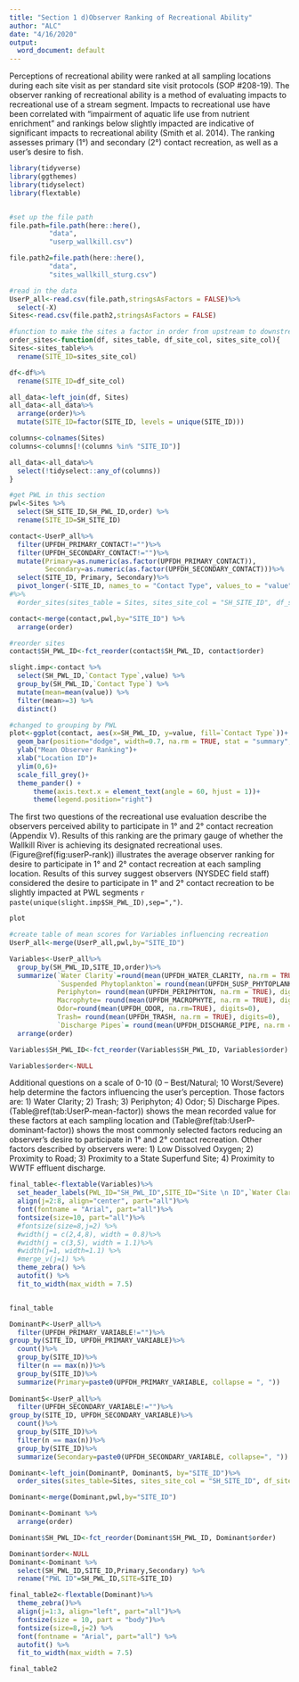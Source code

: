 ---
title: "Section 1 d)Observer Ranking of Recreational Ability"
author: "ALC"
date: "4/16/2020"
output:
  word_document: default
---

Perceptions of recreational ability were ranked at all sampling locations during each site visit as per standard site visit protocols (SOP #208-19). The observer ranking of recreational ability is a method of evaluating impacts to recreational use of a stream segment. Impacts to recreational use have been correlated with “impairment of aquatic life use from nutrient enrichment” and rankings below slightly impacted are indicative of significant impacts to recreational ability (Smith et al. 2014). The ranking assesses primary (1°) and secondary (2°) contact recreation, as well as a user’s desire to fish. 


```{r echo=FALSE, message=FALSE, warning=FALSE}
library(tidyverse)
library(ggthemes)
library(tidyselect)
library(flextable)


#set up the file path
file.path=file.path(here::here(),
          "data",
          "userp_wallkill.csv")

file.path2=file.path(here::here(),
          "data",
          "sites_wallkill_sturg.csv")

```

```{r echo=FALSE,message=FALSE,warning=FALSE}
#read in the data
UserP_all<-read.csv(file.path,stringsAsFactors = FALSE)%>%
  select(-X)
Sites<-read.csv(file.path2,stringsAsFactors = FALSE)
```

```{r echo=FALSE,message=FALSE,warning=FALSE}
#function to make the sites a factor in order from upstream to downstream
order_sites<-function(df, sites_table, df_site_col, sites_site_col){
Sites<-sites_table%>%
  rename(SITE_ID=sites_site_col)

df<-df%>%
  rename(SITE_ID=df_site_col)

all_data<-left_join(df, Sites)
all_data<-all_data%>%
  arrange(order)%>%
  mutate(SITE_ID=factor(SITE_ID, levels = unique(SITE_ID)))

columns<-colnames(Sites)
columns<-columns[!(columns %in% "SITE_ID")]

all_data<-all_data%>%
  select(!tidyselect::any_of(columns))
}
```


```{r echo=FALSE,message=FALSE,warning=FALSE}

#get PWL in this section
pwl<-Sites %>% 
  select(SH_SITE_ID,SH_PWL_ID,order) %>% 
  rename(SITE_ID=SH_SITE_ID)

contact<-UserP_all%>%
  filter(UPFDH_PRIMARY_CONTACT!="")%>%
  filter(UPFDH_SECONDARY_CONTACT!="")%>%
  mutate(Primary=as.numeric(as.factor(UPFDH_PRIMARY_CONTACT)),
         Secondary=as.numeric(as.factor(UPFDH_SECONDARY_CONTACT)))%>%
  select(SITE_ID, Primary, Secondary)%>%
  pivot_longer(-SITE_ID, names_to = "Contact Type", values_to = "value")
#%>%
  #order_sites(sites_table = Sites, sites_site_col = "SH_SITE_ID", df_site_col = "SITE_ID")

contact<-merge(contact,pwl,by="SITE_ID") %>% 
  arrange(order)

#reorder sites
contact$SH_PWL_ID<-fct_reorder(contact$SH_PWL_ID, contact$order)

slight.imp<-contact %>% 
  select(SH_PWL_ID,`Contact Type`,value) %>%
  group_by(SH_PWL_ID,`Contact Type`) %>% 
  mutate(mean=mean(value)) %>% 
  filter(mean>=3) %>% 
  distinct()

#changed to grouping by PWL
plot<-ggplot(contact, aes(x=SH_PWL_ID, y=value, fill=`Contact Type`))+
  geom_bar(position="dodge", width=0.7, na.rm = TRUE, stat = "summary", fun.y = "mean")+
  ylab("Mean Observer Ranking")+
  xlab("Location ID")+
  ylim(0,6)+
  scale_fill_grey()+
  theme_pander() +
      theme(axis.text.x = element_text(angle = 60, hjust = 1))+
      theme(legend.position="right")

```
The first two questions of the recreational use evaluation describe the observers perceived ability to participate in 1° and 2° contact recreation (Appendix V). Results of this ranking are the primary gauge of whether the Wallkill River is achieving its designated recreational uses. (Figure\@ref(fig:userP-rank)) illustrates the average observer ranking for desire to participate in 1° and 2° contact recreation at each sampling location. Results of this survey suggest observers (NYSDEC field staff) considered the desire to participate in 1° and 2° contact recreation to be slightly impacted at PWL segments `r paste(unique(slight.imp$SH_PWL_ID),sep=",")`.

```{r  userP-rank, fig.cap="Mean observer ranking of recreational ability for Wallkill River sampling locations. Columns represent observer rankings for the desire to participate in 1° and 2° contact recreation. Ranking of recreation ability was performed for all locations during each site visit." , fig.width=7, fig.height=4, echo=FALSE, message=FALSE,warning=FALSE}
plot
```
\newpage

```{r echo=FALSE,message=FALSE,warning=FALSE}
#create table of mean scores for Variables influencing recreation
UserP_all<-merge(UserP_all,pwl,by="SITE_ID")

Variables<-UserP_all%>%
  group_by(SH_PWL_ID,SITE_ID,order)%>%
  summarize(`Water Clarity`=round(mean(UPFDH_WATER_CLARITY, na.rm = TRUE), digits=0),
            `Suspended Phytoplankton`= round(mean(UPFDH_SUSP_PHYTOPLANKTON, na.rm = TRUE),digits=0),
            Periphyton= round(mean(UPFDH_PERIPHYTON, na.rm = TRUE), digits=0),
            Macrophyte= round(mean(UPFDH_MACROPHYTE, na.rm = TRUE), digits=0),
            Odor=round(mean(UPFDH_ODOR, na.rm=TRUE), digits=0),
            Trash= round(mean(UPFDH_TRASH, na.rm = TRUE), digits=0),
            `Discharge Pipes`= round(mean(UPFDH_DISCHARGE_PIPE, na.rm = TRUE), digits=0)) %>% 
  arrange(order)

Variables$SH_PWL_ID<-fct_reorder(Variables$SH_PWL_ID, Variables$order)

Variables$order<-NULL

```

Additional questions on a scale of 0-10 (0 – Best/Natural; 10 Worst/Severe) help determine the factors influencing the user’s perception. Those factors are: 1) Water Clarity; 2) Trash; 3) Periphyton; 4) Odor; 5) Discharge Pipes. (Table\@ref(tab:UserP-mean-factor)) shows the mean recorded value for these factors at each sampling location and (Table\@ref(tab:UserP-dominant-factor)) shows the most commonly selected factors reducing an observer’s desire to participate in 1° and 2° contact recreation. Other factors described by observers were: 1) Low Dissolved Oxygen; 2) Proximity to Road; 3) Proximity to a State Superfund Site; 4) Proximity to WWTF effluent discharge.

```{r tab.id="UserP-mean-factor", tab.cap="Mean observer ranked value for factors influencing desire to participate in 1° and 2° contact recreation in the Wallkill River. Factors were ranked on a 10 scale (0 – Best/Natural; 10 Worst/Severe) according to perceived impact on a location. Ranking of recreation ability was performed for all locations during each site visit", echo=FALSE, message=FALSE, warning=FALSE}
final_table<-flextable(Variables)%>%
  set_header_labels(PWL_ID="SH_PWL_ID",SITE_ID="Site \n ID",`Water Clarity`="Water \n Clarity", `Suspended Phytoplankton`="Suspended \nPhytoplankton", Periphyton="Periphyton", Odor="Odor", Trash="Trash", `Discharge Pipes`= "Dishcarge \n Pipes")%>%
  align(j=2:8, align="center", part="all")%>%
  font(fontname = "Arial", part="all")%>%
  fontsize(size=10, part="all")%>%
  #fontsize(size=8,j=2) %>% 
  #width(j = c(2,4,8), width = 0.8)%>%
  #width(j = c(3,5), width = 1.1)%>%
  #width(j=1, width=1.1) %>% 
  #merge_v(j=1) %>% 
  theme_zebra() %>% 
  autofit() %>% 
  fit_to_width(max_width = 7.5)


final_table
```

\newpage

```{r echo=FALSE,message=FALSE,warning=FALSE}

DominantP<-UserP_all%>%
  filter(UPFDH_PRIMARY_VARIABLE!="")%>%
group_by(SITE_ID, UPFDH_PRIMARY_VARIABLE)%>%
  count()%>%
  group_by(SITE_ID)%>%
  filter(n == max(n))%>%
  group_by(SITE_ID)%>%
  summarize(Primary=paste0(UPFDH_PRIMARY_VARIABLE, collapse = ", "))
  
DominantS<-UserP_all%>%
  filter(UPFDH_SECONDARY_VARIABLE!="")%>%
group_by(SITE_ID, UPFDH_SECONDARY_VARIABLE)%>%
  count()%>%
  group_by(SITE_ID)%>%
  filter(n == max(n))%>%
  group_by(SITE_ID)%>%
  summarize(Secondary=paste0(UPFDH_SECONDARY_VARIABLE, collapse=", "))

Dominant<-left_join(DominantP, DominantS, by="SITE_ID")%>%
  order_sites(sites_table=Sites, sites_site_col = "SH_SITE_ID", df_site_col = "SITE_ID")

Dominant<-merge(Dominant,pwl,by="SITE_ID")

Dominant<-Dominant %>% 
  arrange(order)

Dominant$SH_PWL_ID<-fct_reorder(Dominant$SH_PWL_ID, Dominant$order)

Dominant$order<-NULL
Dominant<-Dominant %>% 
  select(SH_PWL_ID,SITE_ID,Primary,Secondary) %>% 
  rename("PWL ID"=SH_PWL_ID,SITE=SITE_ID)


```


```{r tab.id="UserP-dominant-factor", tab.cap="Most frequently ranked factor influencing observer desire to participate in 1° and 2° contact recreation in the Wallkill River. Factors influencing desire to recreate were ranked and a primary factor influencing the desire to participate in 1° and 2° contact recreation was chosen during each site visit. Column values represent the factor selected most frequently at each site.", message = F, warning = F, echo= F}
final_table2<-flextable(Dominant)%>%
  theme_zebra()%>%
  align(j=1:3, align="left", part="all")%>%
  fontsize(size = 10, part = "body")%>%
  fontsize(size=8,j=2) %>% 
  font(fontname = "Arial", part="all") %>% 
  autofit() %>% 
  fit_to_width(max_width = 7.5)

final_table2
```


